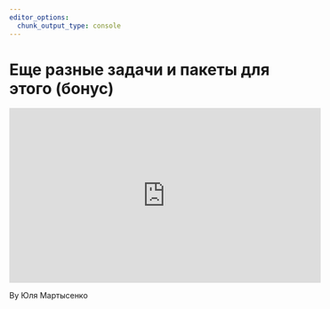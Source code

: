 ```yaml
---
editor_options: 
  chunk_output_type: console
---
```


# Еще разные задачи и пакеты для этого (бонус)

<iframe width="560" height="315" src="https://www.youtube.com/embed/3YgcmLUOP2s" frameborder="0" allowfullscreen></iframe>

By Юля Мартысенко
